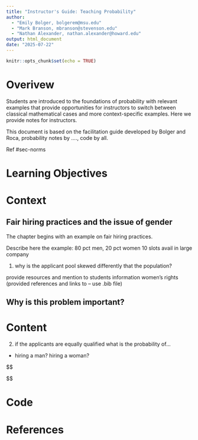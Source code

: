 ```yaml
---
title: "Instructor's Guide: Teaching Probability"
author:
  - "Emily Bolger, bolgerem@msu.edu"
  - "Mark Branson, mbranson@stevenson.edu"
  - "Nathan Alexander, nathan.alexander@howard.edu"
output: html_document
date: "2025-07-22"
---
```


```r
knitr::opts_chunk$set(echo = TRUE)
```

# Overivew

Students are introduced to the foundations of probability with relevant examples that provide opportunities for instructors to switch between classical mathematical cases and more context-specific examples. Here we provide notes for instructors.

This document is based on the facilitation guide developed by Bolger and Roca, probability notes by ...., code by all.

Ref #sec-norms

# Learning Objectives

# Context

## Fair hiring practices and the issue of gender

The chapter begins with an example on fair hiring practices.

Describe here the example:
80 pct men, 20 pct women
10 slots avail in large company

1. why is the applicant pool skewed differently that the population?

provide resources and mention to students information women's rights (provided references and links to -- use .bib file)
  
## Why is this problem important?


# Content

2. if the applicants are equally qualified what is the probability of...
  - hiring a man? hiring a woman?

$$

$$



# Code

# References










